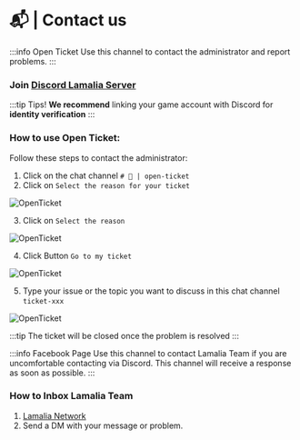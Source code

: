 
# 📬 | Contact us
<!-- Private Help EN -->
<!-- Voyl_x 240908 -->

:::info Open Ticket
Use this channel to contact the administrator and report problems.
:::

### Join [Discord Lamalia Server](https://discord.gg/pH7P23uVSu)

:::tip Tips!
**We recommend** linking your game account with Discord for **identity verification**
:::

### How to use Open Ticket:
Follow these steps to contact the administrator:

1. Click on the chat channel `# 📩 | open-ticket`
2. Click on `Select the reason for your ticket`

![OpenTicket](/img/doc/privateChat/Ticket1.png)

3. Click on `Select the reason`

![OpenTicket](/img/doc/privateChat/Ticket2.png)

4. Click Button `Go to my ticket`

![OpenTicket](/img/doc/privateChat/Ticket3.png)

5. Type your issue or the topic you want to discuss in this chat channel `ticket-xxx`

![OpenTicket](/img/doc/privateChat/Ticket4.png)

:::tip
The ticket will be closed once the problem is resolved
:::

:::info Facebook Page
Use this channel to contact Lamalia Team if you are uncomfortable contacting via Discord. This channel will receive a response as soon as possible.
:::

### How to Inbox Lamalia Team
1. [Lamalia Network](https://www.facebook.com/profile.php?id=61556568863338)
2. Send a DM with your message or problem.
